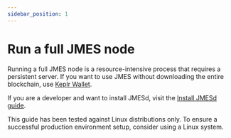 ```yaml
---
sidebar_position: 1
---
```



# Run a full JMES node 

Running a full JMES node is a resource-intensive process that requires a persistent server. If you want to use JMES without downloading the entire blockchain, use [Keplr Wallet](https://station.jmes.money/).

If you are a developer and want to install JMESd, visit the [Install JMESd guide](../../develop/terrad/install-terrad.mdx).

<Admonition type="caution" icon="☢️" title="Recommended operating systems">

This guide has been tested against Linux distributions only. To ensure a successful production environment setup, consider using a Linux system.

</Admonition>
